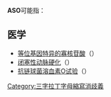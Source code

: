 '''ASO'''可能指：
== 医学 ==
* [[等位基因特异的寡核苷酸|等位基因特异的寡核苷酸]]（{{lang-en|'''A'''llele-'''s'''pecific '''o'''ligonucleotide}}）
* [[闭塞性动脉硬化|闭塞性动脉硬化]]（{{lang-en|'''A'''rterio'''s'''clerosis '''o'''bliterans}}）
* [[抗链球菌溶血素O试验|抗链球菌溶血素O试验]]（{{lang-en|'''A'''nti-'''s'''treptolysin '''O'''}}）
{{disambig}}

[[Category:三字拉丁字母縮寫消歧義|Category:三字拉丁字母縮寫消歧義]]